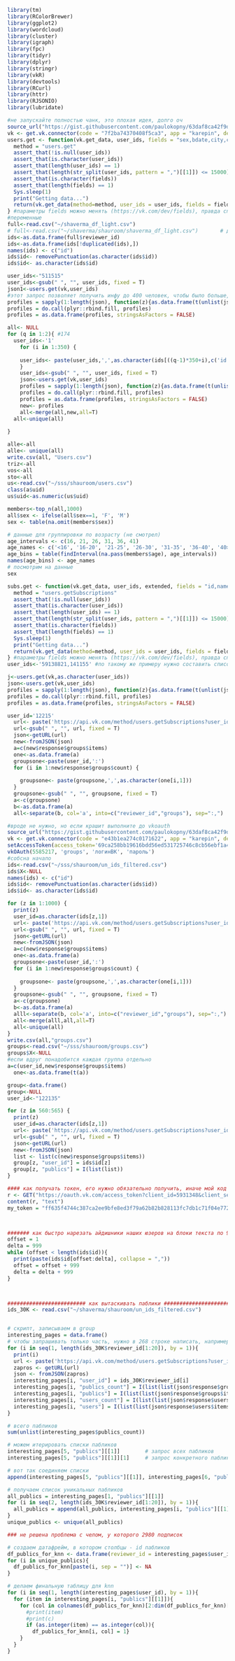 ```r
library(tm)
library(RColorBrewer)
library(ggplot2)
library(wordcloud)
library(cluster)
library(igraph)
library(fpc)
library(tidyr)
library(dplyr)
library(stringr)
library(vkR)
library(devtools)
library(RCurl)
library(httr)
library(RJSONIO)
library(lubridate)
```

```r
#не запускайте полностью чанк, это плохая идея, долго оч
source_url("https://gist.githubusercontent.com/paulokopny/63daf8ca42f9d842b122/raw/bf7c8f9f6944b44e7c791cb66f4919bd762f4dc9/vk.R") 
vk <- get.vk.connector(code = "7f2ba74370408f5ca3", app = "karepin", debug = T)
users.get <- function(vk.get_data, user_ids, fields = "sex,bdate,city,country,home_town,education,universities,schools,counters,occupation,relation,personal") {
  method = "users.get"
  assert_that(!is.null(user_ids))
  assert_that(is.character(user_ids))
  assert_that(length(user_ids) == 1)
  assert_that(length(str_split(user_ids, pattern = ",")[[1]]) <= 15000)
  assert_that(is.character(fields))
  assert_that(length(fields) == 1)
  Sys.sleep(1)
  print("Getting data...")
  return(vk.get_data(method=method, user_ids = user_ids, fields = fields))
} #параметры fields можно менять (https://vk.com/dev/fields), правда список инфы,что там предлагают не особо радует
#переменные
full<-read.csv("~/shaverma_df_light.csv")
# full<-read.csv("~/shaverma/shauroom/shaverma_df_light.csv")       # для Руслана
ids<-as.data.frame(full$reviewer_id)
ids<-as.data.frame(ids[!duplicated(ids),])
names(ids) <- c("id")
ids$id<- removePunctuation(as.character(ids$id))
ids$id<- as.character(ids$id)
```

```r
user_ids<-"511515"
user_ids<-gsub(" ", "", user_ids, fixed = T)
json1<-users.get(vk,user_ids)
#этот запрос позволяет получить инфу до 400 человек, чтобы было больше, надо менять код, но как, я не разобрался (скрипт для большого количества ниже)
profiles = sapply(1:length(json), function(z){as.data.frame(t(unlist(json[[z]])))})
profiles = do.call(plyr::rbind.fill, profiles) 
profiles = as.data.frame(profiles, stringsAsFactors = FALSE) 

```

```r

all<- NULL
for (q in 1:2){ #174 
  user_ids<-'1'
    for (i in 1:350) {
      
    user_ids<- paste(user_ids,',',as.character(ids[((q-1)*350+i),c('id')]))
    }
    user_ids<-gsub(" ", "", user_ids, fixed = T)
    json<-users.get(vk,user_ids)
    profiles = sapply(1:length(json), function(z){as.data.frame(t(unlist(json[[z]])))})
    profiles = do.call(plyr::rbind.fill, profiles) 
    profiles = as.data.frame(profiles, stringsAsFactors = FALSE) 
    new<- profiles
    all<-merge(all,new,all=T)
  all<-unique(all)
  
}

alle<-all
alle<- unique(all)
write.csv(all, "Users.csv")
triz<-all
vos<-all
sto<-all
us<-read.csv("~/sss/shauroom/users.csv")
class(a$uid)
us$uid<-as.numeric(us$uid)
```

```r
members<-top_n(all,1000)
all$sex <- ifelse(all$sex==1, 'F', 'M')
sex <- table(na.omit(members$sex))

# данные для группировки по возрасту (не смотрел)
age_intervals <- c(16, 21, 26, 31, 36, 41)
age_names <- c('<16', '16-20', '21-25', '26-30', '31-35', '36-40', '40>')
age_bins = table(findInterval(na.pass(members$age), age_intervals))
names(age_bins) <- age_names
# посмотрим на данные
sex

```

```r
subs.get <- function(vk.get_data, user_ids, extended, fields = "id,name") {
  method = "users.getSubscriptions"
  assert_that(!is.null(user_ids))
  assert_that(is.character(user_ids))
  assert_that(length(user_ids) == 1)
  assert_that(length(str_split(user_ids, pattern = ",")[[1]]) <= 15000)
  assert_that(is.character(fields))
  assert_that(length(fields) == 1)
  Sys.sleep(1)
  print("Getting data...")
  return(vk.get_data(method=method, user_ids = user_ids, fields = fields))
} #параметры fields можно менять (https://vk.com/dev/fields), правда список инфы,что там предлагают не особо радует
user_ids<-'59138821,141155' #по такому же примеру нужно составить список id голосовавших

j<-users.get(vk,as.character(user_ids)) 
json<-users.get(vk,user_ids)
profiles = sapply(1:length(json), function(z){as.data.frame(t(unlist(json[[z]])))})
profiles = do.call(plyr::rbind.fill, profiles) 
profiles = as.data.frame(profiles, stringsAsFactors = FALSE) 
```

```r
user_id='12215'
  url<- paste('https://api.vk.com/method/users.getSubscriptions?user_id=',user_id)
  url<-gsub(" ", "", url, fixed = T)
  json<-getURL(url)
  new<-fromJSON(json)
  a=c(new$response$groups$items)
  one<-as.data.frame(a)
  groupsone<-paste(user_id,':')
  for (i in 1:new$response$groups$count) {
      
    groupsone<- paste(groupsone,',',as.character(one[i,1]))
  } 
  groupsone<-gsub(" ", "", groupsone, fixed = T)
  a<-c(groupsone)
  b<-as.data.frame(a)
  all<-separate(b, col='a', into=c("reviewer_id","groups"), sep=":,")

```

```r
#вроде не нужно, но если крашит выполните до vkoauth
source_url("https://gist.githubusercontent.com/paulokopny/63daf8ca42f9d842b122/raw/bf7c8f9f6944b44e7c791cb66f4919bd762f4dc9/vk.R")
vk <- get.vk.connector(code = "e43b1ea274c0171622", app = "karepin", debug = T) 
setAccessToken(access_token='69ca258bb19616bdd56ed531725746c8cb56ebf1a4b2fdbadedc260ef1a13adc7a4e325ee2d3fa38a5cae')
vkOAuth(5585217, 'groups', 'логинВК', 'пароль')
#собсна начало
ids<-read.csv("~/sss/shauroom/un_ids_filtered.csv")
ids$X<-NULL
names(ids) <- c("id")
ids$id<- removePunctuation(as.character(ids$id))
ids$id<- as.character(ids$id)

for (z in 1:1000) {
  print(z)
  user_id=as.character(ids[z,1])
  url<- paste('https://api.vk.com/method/users.getSubscriptions?user_id=',user_id)
  url<-gsub(" ", "", url, fixed = T)
  json<-getURL(url)
  new<-fromJSON(json)
  a=c(new$response$groups$items)
  one<-as.data.frame(a)
  groupsone<-paste(user_id,':')
  for (i in 1:new$response$groups$count) {
      
    groupsone<- paste(groupsone,',',as.character(one[i,1]))
  } 
  groupsone<-gsub(" ", "", groupsone, fixed = T)
  a<-c(groupsone)
  b<-as.data.frame(a)
  alll<-separate(b, col='a', into=c("reviewer_id","groups"), sep=":,")
  all<-merge(alll,all,all=T)
  all<-unique(all)
}
write.csv(all,"groups.csv")
groups<-read.csv("~/sss/shauroom/groups.csv")
groups$X<-NULL
#если вдруг понадобится каждая группа отдельно
a=c(user_id,new$response$groups$items)
  one<-as.data.frame(t(a))
```

```r
group<-data.frame()
group<-NULL
user_id<-"122135"

for (z in 560:565) {
  print(z)
  user_id=as.character(ids[z,1])
  url<- paste('https://api.vk.com/method/users.getSubscriptions?user_id=',user_id)
  url<-gsub(" ", "", url, fixed = T)
  json<-getURL(url)
  new<-fromJSON(json)
  list <- list(c(new$response$groups$items))
  group[z, "user_id"] = ids$id[z]
  group[z, "publics"] = I(list(list))
}
```

```r

#### как получать токен, его нужно обязательно получить, иначе мой код не будет работать ####
r <- GET("https://oauth.vk.com/access_token?client_id=5931348&client_secret=TNErTj22HPljiUMRoCOK&redirect_uri=https://oauth.vk.com/blank.html&code=d4a0098b279bc47555")
content(r, "text")
my_token = "ff635f4744c387ca2ee9bfe8ed3f79a62b82b828113fc7db1c71f04e7722345007e9a439b5128a99d1409"



####### как быстро нарезать айдишники наших юзеров на блоки текста по 998 элементов ########
offset = 1
delta = 999
while (offset < length(ids$id)){
  print(paste(ids$id[offset:delta], collapse = ","))
  offset = offset + 999
  delta = delta + 999
}



######################### как вытаскивать паблики ###############################
ids_30K <- read.csv("~/shaverma/shauroom/un_ids_filtered.csv")


# скрипт, записываем в group
interesting_pages = data.frame()
# чтобы запрашивать только часть, нужно в 268 строке написать, например length(ids$id[1:20]) для запроса первых 20-ти юзеров
for (i in seq(1, length(ids_30K$reviewer_id[1:20]), by = 1)){
  print(i)
  url <- paste('https://api.vk.com/method/users.getSubscriptions?user_id=', ids_30K$reviewer_id[i], "&extended=0&fields=id,name", "&v=5.62", "access_token=", my_token, sep = "")
  zapros <- getURL(url)
  json <- fromJSON(zapros)
  interesting_pages[i, "user_id"] = ids_30K$reviewer_id[i]
  interesting_pages[i, "publics_count"] = I(list(list(json$response$groups$count)))  # количество пабликов
  interesting_pages[i, "publics"] = I(list(list(json$response$groups$items)))  # паблики
  interesting_pages[i, "users_count"] = I(list(list(json$response$users$count)))     # количество людей
  interesting_pages[i, "users"] = I(list(list(json$response$users$items)))     # люди
}

# всего пабликов
sum(unlist(interesting_pages$publics_count))

# можем итерировать списки пабликов
interesting_pages[5, "publics"][[1]]        # запрос всех пабликов
interesting_pages[5, "publics"][[1]][1]     # запрос конкретного паблика

# вот так соединяем списки
append(interesting_pages[5, "publics"][[1]], interesting_pages[6, "publics"][[1]])    

# получаем список уникальных пабликов
all_publics = interesting_pages[1, "publics"][[1]]
for (i in seq(2, length(ids_30K$reviewer_id[1:20]), by = 1)){
  all_publics = append(all_publics, interesting_pages[i, "publics"][[1]])
}
unique_publics <- unique(all_publics)

### не решена проблема с челом, у которого 2980 подписок

# создаем датафрейм, в котором столбцы - id пабликов
df_publics_for_knn <- data.frame(reviewer_id = interesting_pages$user_id)
for (i in unique_publics){
  df_publics_for_knn[paste(i, sep = "")] <- NA
}

# делаем финальную таблицу для knn
for (i in seq(1, length(interesting_pages$user_id), by = 1)){
  for (item in interesting_pages[i, "publics"][[1]]){
    for (col in colnames(df_publics_for_knn)[2:dim(df_publics_for_knn)[2]]){
      #print(item)
      #print(c)
      if (as.integer(item) == as.integer(col)){
        df_publics_for_knn[i, col] = 1}
    }
  }
}
  
```

